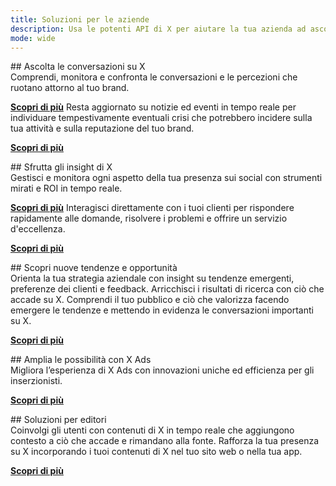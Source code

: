 ```yaml
---
title: Soluzioni per le aziende
description: Usa le potenti API di X per aiutare la tua azienda ad ascoltare, agire e scoprire.
mode: wide
---
```


<div id="listen-to-the-conversation-on-x">
  ## Ascolta le conversazioni su X
</div>

<CardGroup>
  <Card title="Monitora il tuo brand" icon="eye" iconType="solid">
  Comprendi, monitora e confronta le conversazioni e le percezioni che ruotano attorno al tuo brand.

  [**Scopri di più**](https://developer.x.com/en/use-cases/build-for-businesses/brand-monitoring) <Icon icon="arrow-right"/>
  </Card>
  <Card title="Monitora gli eventi" icon="calendar" iconType="solid">
  Resta aggiornato su notizie ed eventi in tempo reale per individuare tempestivamente eventuali crisi che potrebbero incidere sulla tua attività e sulla reputazione del tuo brand.

  [**Scopri di più**](https://developer.x.com/en/use-cases/build-for-businesses/track-events) <Icon icon="arrow-right"/>
  </Card>
</CardGroup>

<div id="use-insights-from-x">
  ## Sfrutta gli insight di X
</div>

<CardGroup>
  <Card title="Gestisci i social media" icon="share-nodes" iconType="solid">
  Gestisci e monitora ogni aspetto della tua presenza sui social con strumenti mirati e ROI in tempo reale.

  [**Scopri di più**](https://developer.x.com/en/use-cases/build-for-businesses/manage-social-media) <Icon icon="arrow-right"/>
  </Card>
  <Card title="Gestisci l'assistenza clienti" icon="globe" iconType="solid">
  Interagisci direttamente con i tuoi clienti per rispondere rapidamente alle domande, risolvere i problemi e offrire un servizio d'eccellenza.

  [**Scopri di più**](https://developer.x.com/en/use-cases/build-for-businesses/customer-care-management) <Icon icon="arrow-right"/>
  </Card>
</CardGroup>

<div id="discover-new-trends-and-opportunities">
  ## Scopri nuove tendenze e opportunità
</div>

<CardGroup>
  <Card title="Individua insight sui consumatori" icon="magnifying-glass-chart" iconType="solid">
  Orienta la tua strategia aziendale con insight su tendenze emergenti, preferenze dei clienti e feedback.
  </Card>
  <Card title="Ottimizza i risultati di ricerca" icon="magnifying-glass" iconType="solid">
  Arricchisci i risultati di ricerca con ciò che accade su X.
  </Card>
  <Card title="Studia mercati e audience" icon="users" iconType="solid">
  Comprendi il tuo pubblico e ciò che valorizza facendo emergere le tendenze e mettendo in evidenza le conversazioni importanti su X.

  [**Scopri di più**](https://developer.x.com/en/use-cases/build-for-businesses/market-research) <Icon icon="arrow-right"/>
  </Card>
</CardGroup>

<div id="expand-whats-possible-with-x-ads">
  ## Amplia le possibilità con X Ads
</div>

<CardGroup>
  <Card title="Arricchisci le soluzioni pubblicitarie su X
" icon="bullhorn" iconType="solid">
  Migliora l’esperienza di X Ads con innovazioni uniche ed efficienza per gli inserzionisti.

  [**Scopri di più**](https://developer.x.com/en/use-cases/build-for-businesses/advertise) <Icon icon="arrow-right"/>
  </Card>
</CardGroup>

<div id="build-for-publishers">
  ## Soluzioni per editori
</div>

<CardGroup>
  <Card title="Incorpora contenuti di X" icon="code" iconType="solid">
  Coinvolgi gli utenti con contenuti di X in tempo reale che aggiungono contesto a ciò che accade e rimandano alla fonte. Rafforza la tua presenza su X incorporando i tuoi contenuti di X nel tuo sito web o nella tua app.

  [**Scopri di più**](https://developer.x.com/en/products/x-for-websites) <Icon icon="arrow-right"/>
  </Card>
</CardGroup>